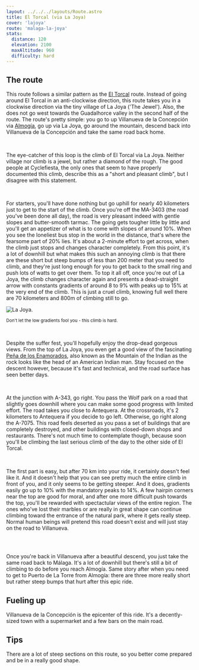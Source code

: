 ```yaml
---
layout: ../../../layouts/Route.astro
title: El Torcal (via La Joya)
cover: 'lajoya'
route: 'malaga-la-joya'
stats:
  distance: 120
  elevation: 2100
  maxAltitude: 960
  difficulty: hard
---
```


## The route

This route follows a similar pattern as the [El Torcal](/destinations/malaga/torcal) route.
Instead of going around El Torcal in an anti-clockwise direction, this route takes you in a clockwise direction via the tiny village of La Joya ('The Jewel').
Also, the does not go west towards the Guadalhorce valley in the second half of the route. 
The route's pretty simple: you go to up Villanueva de la Concepción via [Almogía](/destinations/malaga/almogia), go up via La Joya, go around the mountain, descend back into Villanueva de la Concepción and take the same road back home.

&nbsp;

The eye-catcher of this loop is the climb of El Torcal via La Joya.
Neither village nor climb is a jewel, but rather a diamond of the rough. 
The good people at Cyclefiesta, the only ones that seem to have properly documented this climb, describe this as a "short and pleasant climb", but I disagree with this statement. 

&nbsp;

For starters, you'll have done nothing but go uphill for nearly 40 kilometers just to get to the start of the climb.
Once you're off the MA-3403 (the road you've been done all day), the road is very pleasant indeed with gentle slopes and butter-smooth tarmac.
The going gets tougher little by little and you'll get an appetizer of what is to come with slopes of around 10%.
When you see the loneliest bus stop in the world in the distance, that's where the fearsome part of 20% lies. 
It's about a 2-minute effort to get across, when the climb just stops and changes character completely.
From this point, it's a lot of downhill but what makes this such an annoying climb is that there are these short but steep bumps of less than 200 meter that you need to climb, and they're just long enough for you to get back to the small ring and push lots of watts to get over them.
To top it all off, once you're out of La Joya, the climb changes character again and presents a dead-straight arrow with constants gradients of around 8 to 9% with peaks up to 15% at the very end of the climb.
This is just a cruel climb, knowing full well there are 70 kilometers and 800m of climbing still to go.

<img
  src="/routes/lajoya/climb.png"
  alt="La Joya."
  class="mt-4 mb-8"
  height={200}
  width={750}
/>

<small>Don't let the low gradients fool you - this climb is hard.</small>

&nbsp;

Despite the suffer fest, you'll hopefully enjoy the drop-dead gorgeous views. 
From the top of La Joya, you even get a good view of the fascinating [Peña de los Enamorados](https://www.andalucia.org/es/antequera-espacios-naturales-pena-de-los-enamorados), 
also known as the Mountain of the Indian as the rock looks like the head of an American Indian man.
Stay focused on the descent however, because it's fast and technical, and the road surface has seen better days.

&nbsp;

At the junction with A-343, go right. You pass the Wolf park on a road that slightly goes downhill where you can make some good progress with limited effort.
The road takes you close to Antequera. At the crossroads, it's 2 kilometers to Antequera if you decide to go left. Otherwise, go right along the A-7075.
This road feels deserted as you pass a set of buildings that are completely destroyed, and other buildings with closed-down shops and restaurants.
There's not much time to contemplate though, because soon you'll be climbing the last serious climb of the day to the other side of El Torcal.

&nbsp;

The first part is easy, but after 70 km into your ride, it certainly doesn't feel like it. 
And it doesn't help that you can see pretty much the entire climb in front of you, and it only seems to be getting steeper. 
And it does, gradients easily go up to 10% with the mandatory peaks to 14%.
A few hairpin corners near the top are good for moral, and after one more difficult push towards the top, you'll be rewarded with spectactular views of the entire region.
The ones who've lost their marbles or are really in great shape can continue climbing toward the entrance of the natural park, where it gets really steep. 
Normal human beings will pretend this road doesn't exist and will just stay on the road to Villanueva. 

<img
  src="/routes/lajoya/torcal-via-antequera.png"
  alt=""
  class="mt-4 mb-8"
  height={200}
  width={750}
/>

&nbsp;

Once you're back in Villanueva after a beautiful descend, you just take the same road back to Málaga.
It's a lot of downhill but there's still a bit of climbing to do before you reach Almogía. 
Same story after when you need to get to Puerto de La Torre from Almogía: there are three more really short but rather steep bumps that hurt after this epic ride.


## Fueling up

Villanueva de la Concepción is the epicenter of this ride. It's a decently-sized town with a supermarket and a few bars on the main road.

## Tips

There are a lot of steep sections on this route, so you better come prepared and be in a really good shape.